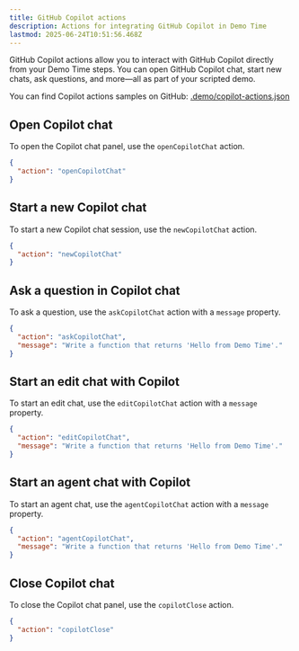 ```yaml
---
title: GitHub Copilot actions
description: Actions for integrating GitHub Copilot in Demo Time
lastmod: 2025-06-24T10:51:56.468Z
---
```



GitHub Copilot actions allow you to interact with GitHub Copilot directly from your Demo Time steps. You can open GitHub Copilot chat, start new chats, ask questions, and more—all as part of your scripted demo.

<Aside type="note" title="Samples">
  You can find Copilot actions samples on GitHub:
  <a href="https://github.com/estruyf/vscode-demo-time/tree/main/.demo">.demo/copilot-actions.json</a>
</Aside>

## Open Copilot chat

To open the Copilot chat panel, use the `openCopilotChat` action.

```json
{
  "action": "openCopilotChat"
}
```

## Start a new Copilot chat

To start a new Copilot chat session, use the `newCopilotChat` action.

```json
{
  "action": "newCopilotChat"
}
```

## Ask a question in Copilot chat

To ask a question, use the `askCopilotChat` action with a `message` property.

```json
{
  "action": "askCopilotChat",
  "message": "Write a function that returns 'Hello from Demo Time'."
}
```

## Start an edit chat with Copilot

To start an edit chat, use the `editCopilotChat` action with a `message` property.

```json
{
  "action": "editCopilotChat",
  "message": "Write a function that returns 'Hello from Demo Time'."
}
```

## Start an agent chat with Copilot

To start an agent chat, use the `agentCopilotChat` action with a `message` property.

```json
{
  "action": "agentCopilotChat",
  "message": "Write a function that returns 'Hello from Demo Time'."
}
```

## Close Copilot chat

To close the Copilot chat panel, use the `copilotClose` action.

```json
{
  "action": "copilotClose"
}
```
